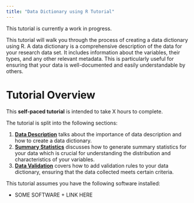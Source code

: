 ```yaml
---
title: "Data Dictionary using R Tutorial"
---
```


::: {.callout-warning}
This tutorial is currently a work in progress.
:::

This tutorial will walk you through the process of creating a data dictionary using R. A data dictionary is a comprehensive description of the data for your research data set. It includes information about the variables, their types, and any other relevant metadata. This is particularly useful for ensuring that your data is well-documented and easily understandable by others.

# Tutorial Overview

This **self-paced tutorial** is intended to take X hours to complete.

The tutorial is split into the following sections:

1.  [**Data Description**]() talks about the importance of data description and how to create a data dictionary.
2.  [**Summary Statistics**]() discusses how to generate summary statistics for your data which is crucial for understanding the distribution and characteristics of your variables.
3.  [**Data Validation**]() covers how to add validation rules to your data dictionary, ensuring that the data collected meets certain criteria.


::: {.callout-tip title="Recommended Software"}
This tutorial assumes you have the following software installed:

-   SOME SOFTWARE + LINK HERE

:::